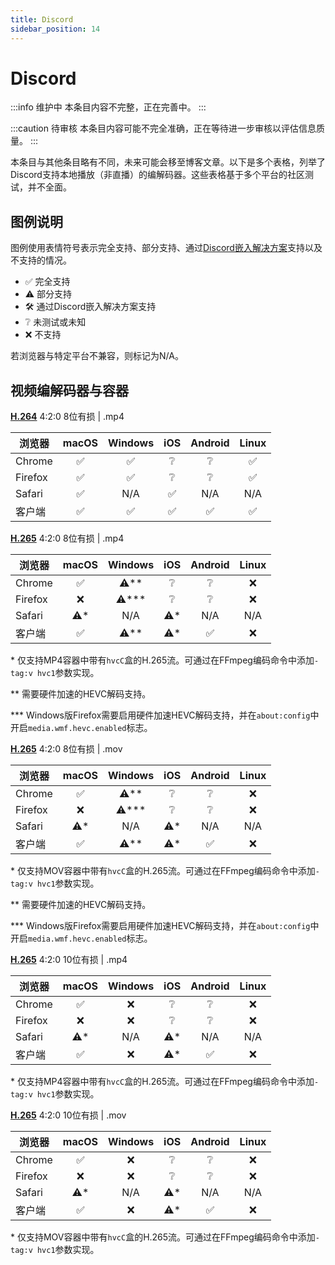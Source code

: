```yaml
---
title: Discord
sidebar_position: 14
---
```


# Discord

:::info 维护中
本条目内容不完整，正在完善中。
:::

:::caution 待审核
本条目内容可能不完全准确，正在等待进一步审核以评估信息质量。
:::

本条目与其他条目略有不同，未来可能会移至博客文章。以下是多个表格，列举了Discord支持本地播放（非直播）的编解码器。这些表格基于多个平台的社区测试，并不全面。

## 图例说明

图例使用表情符号表示完全支持、部分支持、通过[Discord嵌入解决方案](https://wiki.x266.mov/blog/embedding-the-un-embeddable)支持以及不支持的情况。

- ✅ 完全支持
- ⚠️ 部分支持
- 🛠️ 通过Discord嵌入解决方案支持
- ❔ 未测试或未知
- ❌ 不支持

若浏览器与特定平台不兼容，则标记为N/A。

## 视频编解码器与容器

**[H.264](../video/AVC.mdx)** 4:2:0 8位有损 | .mp4

| 浏览器  | macOS | Windows | iOS | Android | Linux |
|---------|:-----:|:-------:|:---:|:-------:|:-----:|
| Chrome  | ✅     | ✅      | ❔  | ❔       | ✅    |
| Firefox | ✅     | ✅      | ❔  | ❔       | ✅    |
| Safari  | ✅     | N/A     | ✅  | N/A      | N/A   |
| 客户端  | ✅     | ✅      | ✅  | ✅       | ✅    |

**[H.265](../video/HEVC.mdx)** 4:2:0 8位有损 | .mp4

| 浏览器  | macOS | Windows | iOS | Android | Linux |
|---------|:-----:|:-------:|:---:|:-------:|:-----:|
| Chrome  | ✅     | ⚠️**      | ❔  | ❔       | ❌    |
| Firefox | ❌     | ⚠️***      | ❔  | ❔       | ❌    |
| Safari  | ⚠️*     | N/A     | ⚠️*  | N/A      | N/A   |
| 客户端  | ✅     | ⚠️**      | ⚠️*  | ✅       | ❌    |

\* 仅支持MP4容器中带有`hvcC`盒的H.265流。可通过在FFmpeg编码命令中添加`-tag:v hvc1`参数实现。

\** 需要硬件加速的HEVC解码支持。

\*** Windows版Firefox需要启用硬件加速HEVC解码支持，并在`about:config`中开启`media.wmf.hevc.enabled`标志。

**[H.265](../video/HEVC.mdx)** 4:2:0 8位有损 | .mov

| 浏览器  | macOS | Windows | iOS | Android | Linux |
|---------|:-----:|:-------:|:---:|:-------:|:-----:|
| Chrome  | ✅     | ⚠️**      | ❔  | ❔       | ❌    |
| Firefox | ❌     | ⚠️***      | ❔  | ❔       | ❌    |
| Safari  | ⚠️*     | N/A     | ⚠️*  | N/A      | N/A   |
| 客户端  | ✅     | ⚠️**      | ⚠️*  | ✅       | ❌    |

\* 仅支持MOV容器中带有`hvcC`盒的H.265流。可通过在FFmpeg编码命令中添加`-tag:v hvc1`参数实现。

\** 需要硬件加速的HEVC解码支持。

\*** Windows版Firefox需要启用硬件加速HEVC解码支持，并在`about:config`中开启`media.wmf.hevc.enabled`标志。

**[H.265](../video/HEVC.mdx)** 4:2:0 10位有损 | .mp4

| 浏览器  | macOS | Windows | iOS | Android | Linux |
|---------|:-----:|:-------:|:---:|:-------:|:-----:|
| Chrome  | ✅     | ❌      | ❔  | ❔       | ❌    |
| Firefox | ❌     | ❌       | ❔  | ❔       | ❌    |
| Safari  | ⚠️*     | N/A     | ⚠️*  | N/A      | N/A   |
| 客户端  | ✅     | ❌      | ⚠️*  | ✅       | ❌    |

\* 仅支持MP4容器中带有`hvcC`盒的H.265流。可通过在FFmpeg编码命令中添加`-tag:v hvc1`参数实现。

**[H.265](../video/HEVC.mdx)** 4:2:0 10位有损 | .mov

| 浏览器  | macOS | Windows | iOS | Android | Linux |
|---------|:-----:|:-------:|:---:|:-------:|:-----:|
| Chrome  | ✅     | ❌      | ❔  | ❔       | ❌    |
| Firefox | ❌     | ❌       | ❔  | ❔       | ❌    |
| Safari  | ⚠️*     | N/A     | ⚠️*  | N/A      | N/A   |
| 客户端  | ✅     | ❌      | ⚠️*  | ✅       | ❌    |

\* 仅支持MOV容器中带有`hvcC`盒的H.265流。可通过在FFmpeg编码命令中添加`-tag:v hvc1`参数实现。